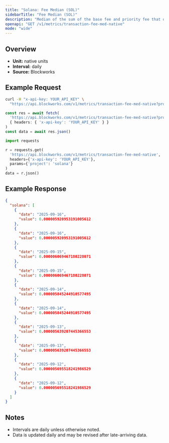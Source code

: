 ```yaml
---
title: "Solana: Fee Median (SOL)"
sidebarTitle: "Fee Median (SOL)"
description: "Median of the sum of the base fee and priority fee that day in native chain token"
openapi: "GET /v1/metrics/transaction-fee-med-native"
mode: "wide"
---
```


## Overview

- **Unit:** native units
- **Interval:** daily
- **Source:** Blockworks

## Example Request

<CodeGroup>

```bash cURL
curl -H "x-api-key: YOUR_API_KEY" \
  "https://api.blockworks.com/v1/metrics/transaction-fee-med-native?project=solana"
```

```typescript TypeScript
const res = await fetch(
  'https://api.blockworks.com/v1/metrics/transaction-fee-med-native?project=solana',
  { headers: { 'x-api-key': 'YOUR_API_KEY' } }
)
const data = await res.json()
```

```python Python
import requests

r = requests.get(
  'https://api.blockworks.com/v1/metrics/transaction-fee-med-native',
  headers={'x-api-key': 'YOUR_API_KEY'},
  params={'project': 'solana'}
)
data = r.json()
```

</CodeGroup>

## Example Response

```json
{
  "solana": [
    {
      "date": "2025-09-16",
      "value": 0.000005920953191005612
    },
    {
      "date": "2025-09-16",
      "value": 0.000005920953191005612
    },
    {
      "date": "2025-09-15",
      "value": 0.000006069467180228071
    },
    {
      "date": "2025-09-15",
      "value": 0.000006069467180228071
    },
    {
      "date": "2025-09-14",
      "value": 0.000005845244910577495
    },
    {
      "date": "2025-09-14",
      "value": 0.000005845244910577495
    },
    {
      "date": "2025-09-13",
      "value": 0.000005639207445366553
    },
    {
      "date": "2025-09-13",
      "value": 0.000005639207445366553
    },
    {
      "date": "2025-09-12",
      "value": 0.000005695518241986529
    },
    {
      "date": "2025-09-12",
      "value": 0.000005695518241986529
    }
  ]
}
```

## Notes
- Intervals are daily unless otherwise noted.
- Data is updated daily and may be revised after late-arriving data.